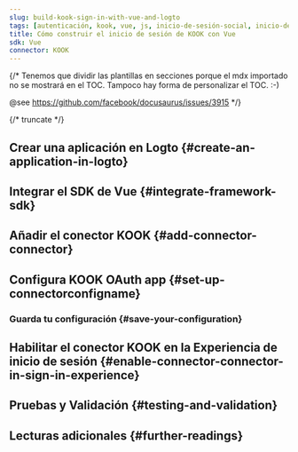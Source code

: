 ```yaml
---
slug: build-kook-sign-in-with-vue-and-logto
tags: [autenticación, kook, vue, js, inicio-de-sesión-social, inicio-de-sesión, login]
title: Cómo construir el inicio de sesión de KOOK con Vue
sdk: Vue
connector: KOOK
---
```


{/*
  Tenemos que dividir las plantillas en secciones porque el mdx importado no se mostrará en el TOC.
  Tampoco hay forma de personalizar el TOC. :-)

  @see https://github.com/facebook/docusaurus/issues/3915
*/}




{/* truncate */}

<Intro connector={connector} sdk="Vue" link="https://vuejs.org" />

## Crear una aplicación en Logto \{#create-an-application-in-logto}

<CreateApplication type="Single page app" framework="Vue" />

## Integrar el SDK de Vue \{#integrate-framework-sdk}

<IntegrateSdk />

## Añadir el conector KOOK \{#add-connector-connector}

<AddSocialConnector connector={connector} framework="Vue" />

## Configura KOOK OAuth app \{#set-up-connectorconfigname}

<ConnectorGuide />

### Guarda tu configuración \{#save-your-configuration}

<SaveYourConfiguration connector={connector} />

## Habilitar el conector KOOK en la Experiencia de inicio de sesión \{#enable-connector-connector-in-sign-in-experience}

<EnableSocialConnector connector={connector} />

## Pruebas y Validación \{#testing-and-validation}

<TestingAndValidation connector={connector} sdk="Vue" />

## Lecturas adicionales \{#further-readings}

<FurtherReadings />
